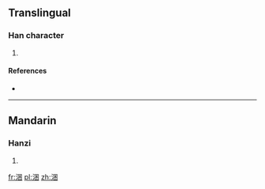 ==Translingual==

===Han character===
{{Han char|rn=85|rad=水|as=07|sn=10|four=3610<sub>0</sub>|canj=水田木 (EWD), X水田木 (XEWD)}}

# {{defn|Han|sort=水07}}

====References====
* {{Han ref|kx=0626.010|dkj=17519|hdz=31624.040|uh=6D83|ud=28035|bh=D265|bd=53861}}

----

==Mandarin==

===Hanzi===
{{cmn-hanzi|pin=[[kùn]] ([[kun4]])|wg=k'un<sup>4</sup>}}

# {{defn|lang=cmn|sort=水07}}

[[fr:涃]]
[[pl:涃]]
[[zh:涃]]